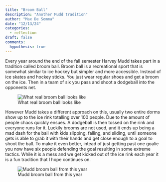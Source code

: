 ```yaml
---
title: "Broom Ball"
description: "Another Mudd tradition"
author: "Max De Somma"
date: "12/13/24"
categories:
  - reflection
draft: false
comments:
  hypothesis: true
---
```

Every year around the end of the fall semester Harvey Mudd takes part in a tradition called broom ball. Broom ball is a recreational sport that is somewhat similar to ice hockey but simpler and more accessible. Instead of ice skates and hockey sticks. You just wear regular shoes and get a broom on the ice. Then in a team of six you pass and shoot a dodgeball into the opponents net. 

![What real broom ball looks like](images/realBroomBall.png)

However Mudd takes a different approach on this, usually two entire dorms show up to the ice rink totalling over 100 people. Due to the amount of people chaos quickly ensues. A dodgeball is then tossed on the rink and everyone runs for it. Luckily brooms are not used, and it ends up being a mad dash for the ball with kids slipping, falling, and sliding, until someone gets is able to grab it with their hands and get close enough to a goal to shoot the ball. To make it even better, intead of just getting past one goalie you now have six people defending the goal resulting in some extreme tactics. While it is a mess and we get kicked out of the ice rink each year it is a fun tradition that I hope continues on. 

![Mudd broom ball from this year](images/broomBall.png)